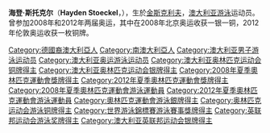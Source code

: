 {{MedalTableTop}}
{{MedalOlympics}}
{{MedalSilver|[[2008年夏季奧林匹克運動會|2008年北京]] | [[2008年夏季奧林匹克運動會游泳比賽|4×100米混合泳接力]]}}
{{MedalBronze|[[2008年夏季奧林匹克運動會|2008年北京]] | [[2008年夏季奧林匹克運動會游泳比賽|100米背泳]]}}
{{MedalBronze|[[2012年夏季奧林匹克運動會|2012年伦敦]] | [[2012年夏季奧林匹克運動會游泳比賽|4×100米混合泳接力]]}}
{{MedalBottom}}
'''海登·斯托克尔'''（'''Hayden Stoeckel'''，{{bd|1984年|8月10日}}），生於[[金斯克利夫|金斯克利夫]]，[[澳大利亚|澳大利亚]][[游泳|游泳]]运动员。曾参加2008年和2012年两届奥运，其中在2008年北京奥运收获一银一铜，2012年伦敦奥运收获一枚铜牌。

{{Australia-stub}}

{{DEFAULTSORT:Stoeckel, Hayden}}
[[Category:德國裔澳大利亞人|Category:德國裔澳大利亞人]]
[[Category:南澳大利亞人|Category:南澳大利亞人]]
[[Category:澳大利亚男子游泳运动员|Category:澳大利亚男子游泳运动员]]
[[Category:澳大利亚奥运游泳运动员|Category:澳大利亚奥运游泳运动员]]
[[Category:澳大利亚奥林匹克运动会铜牌得主|Category:澳大利亚奥林匹克运动会铜牌得主]]
[[Category:澳大利亚奥林匹克运动会银牌得主|Category:澳大利亚奥林匹克运动会银牌得主]]
[[Category:2008年夏季奧林匹克運動會獎牌得主|Category:2008年夏季奧林匹克運動會獎牌得主]]
[[Category:2012年夏季奧林匹克運動會獎牌得主|Category:2012年夏季奧林匹克運動會獎牌得主]]
[[Category:2008年夏季奧林匹克運動會游泳運動員|Category:2008年夏季奧林匹克運動會游泳運動員]]
[[Category:2012年夏季奧林匹克運動會游泳運動員|Category:2012年夏季奧林匹克運動會游泳運動員]]
[[Category:奧林匹克運動會游泳銀牌得主|Category:奧林匹克運動會游泳銀牌得主]]
[[Category:奥林匹克运动会游泳铜牌得主|Category:奥林匹克运动会游泳铜牌得主]]
[[Category:世界游泳錦標賽游泳賽事獎牌得主|Category:世界游泳錦標賽游泳賽事獎牌得主]]
[[Category:英联邦运动会游泳奖牌得主|Category:英联邦运动会游泳奖牌得主]]
[[Category:澳大利亚英联邦运动会银牌得主|Category:澳大利亚英联邦运动会银牌得主]]